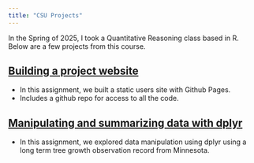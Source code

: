 ```yaml
---
title: "CSU Projects"
---
```


In the Spring of 2025, I took a Quantitative Reasoning class based in R. Below are a few projects from this course.

## [Building a project website](https://mayamccain.github.io/)

- In this assignment, we built a static users site with Github Pages.
- Includes a github repo for access to all the code.

## [Manipulating and summarizing data with dplyr](lab02.html)

- In this assignment, we explored data manipulation using dplyr using a long term tree growth observation record from Minnesota.